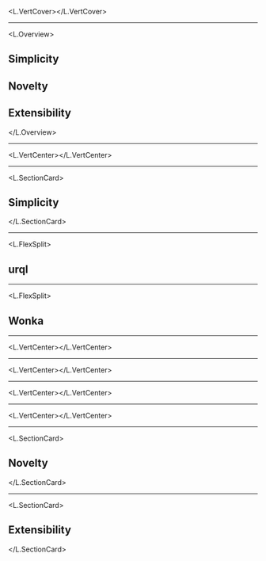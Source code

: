 

<L.VertCover><Cover /></L.VertCover>

---

<L.Overview>

## Simplicity
## Novelty
## Extensibility

</L.Overview>

---


<L.VertCenter><KenTweet /></L.VertCenter>

---

<L.SectionCard>

## Simplicity

</L.SectionCard>

---


<L.FlexSplit>

## urql

<Urkel />
</L.FlexSplit>

---


<L.FlexSplit>

## Wonka

<Wonka />
</L.FlexSplit>

---


<L.VertCenter><DlDiagram /></L.VertCenter>

---


<L.VertCenter><StreamDiagram /></L.VertCenter>

---


<L.VertCenter><ExchangeDiagram /></L.VertCenter>

---


<L.VertCenter><ExchangeChain /></L.VertCenter>

---

<L.SectionCard>

## Novelty

</L.SectionCard>

---

<L.SectionCard>

## Extensibility

</L.SectionCard>